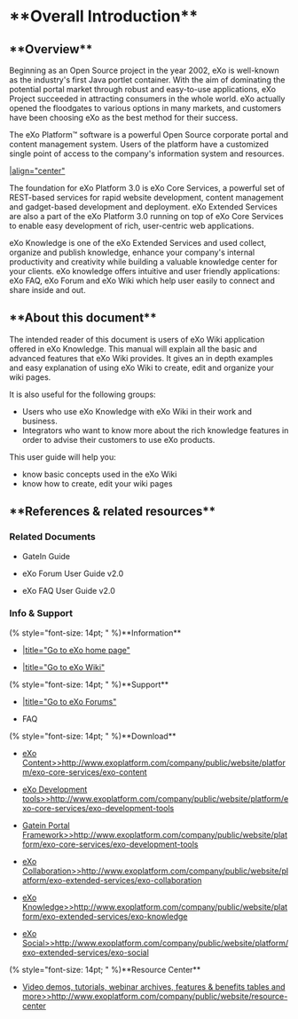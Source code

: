 = **Overall Introduction** =

== **Overview** ==

Beginning as an Open Source project in the year 2002, eXo is well-known as the industry's first Java portlet container. With the aim of dominating the potential portal market through robust and easy-to-use applications, eXo Project succeeded in attracting consumers in the whole world. eXo actually opened the floodgates to various options in many markets, and customers have been choosing eXo as the best method for their success. 

The eXo Platform™ software is a powerful Open Source corporate portal and content management system. Users of the platform have a customized single point of access to the company's information system and resources. 

[[image:images/eXoServiceschart.png||align="center"]]

The foundation for eXo Platform 3.0 is eXo Core Services, a powerful set of REST-based services for rapid website development, content management and gadget-based development and deployment. eXo Extended Services are also a part of the eXo Platform 3.0 running on top of eXo Core Services to enable easy development of rich, user-centric web applications. 

eXo Knowledge is one of the eXo Extended Services and used collect, organize and publish knowledge, enhance your company's internal productivity and creativity while building a valuable knowledge center for your clients. eXo knowledge offers intuitive and user friendly applications: eXo FAQ, eXo Forum and eXo Wiki which help user easily to connect and share inside and out.

== **About this document** ==

The intended reader of this document is users of eXo Wiki application offered in eXo Knowledge. This manual will explain all the basic and advanced features that eXo Wiki provides. It gives an in depth examples and easy explanation of using eXo Wiki to create, edit and organize your wiki pages.

It is also useful for the following groups:

* Users who use eXo Knowledge with eXo Wiki in their work and business.
* Integrators who want to know more about the rich knowledge features in order to advise their customers to use eXo products.

This user guide will help you:

* know basic concepts used in the eXo Wiki
* know how to create, edit your wiki pages

== **References & related resources** ==

=== Related Documents ===


* GateIn Guide

* eXo Forum User Guide v2.0

* eXo FAQ User Guide v2.0


=== Info & Support ===

(% style="font-size: 14pt; " %)**Information**

* [[eXo Home Page>>http://www.exoplatform.com/||title="Go to eXo home page"]]

* [[eXo Wiki>>http://wiki.exoplatform.com/xwiki/bin/view/Main/WebHome/||title="Go to eXo Wiki"]]

(% style="font-size: 14pt; " %)**Support**

* [[Forums>>http://forums.exoplatform.org/||title="Go to eXo Forums"]]

* FAQ

(% style="font-size: 14pt; " %)**Download**

* [[eXo Content>>http://www.exoplatform.com/company/public/website/platform/exo-core-services/exo-content]]

* [[eXo Development tools>>http://www.exoplatform.com/company/public/website/platform/exo-core-services/exo-development-tools]]

* [[Gatein Portal Framework>>http://www.exoplatform.com/company/public/website/platform/exo-core-services/exo-development-tools]]

* [[eXo Collaboration>>http://www.exoplatform.com/company/public/website/platform/exo-extended-services/exo-collaboration]]

* [[eXo Knowledge>>http://www.exoplatform.com/company/public/website/platform/exo-extended-services/exo-knowledge]]

* [[eXo Social>>http://www.exoplatform.com/company/public/website/platform/exo-extended-services/exo-social]]

(% style="font-size: 14pt; " %)**Resource Center**

* [[Video demos, tutorials, webinar archives, features & benefits tables and more>>http://www.exoplatform.com/company/public/website/resource-center]]
